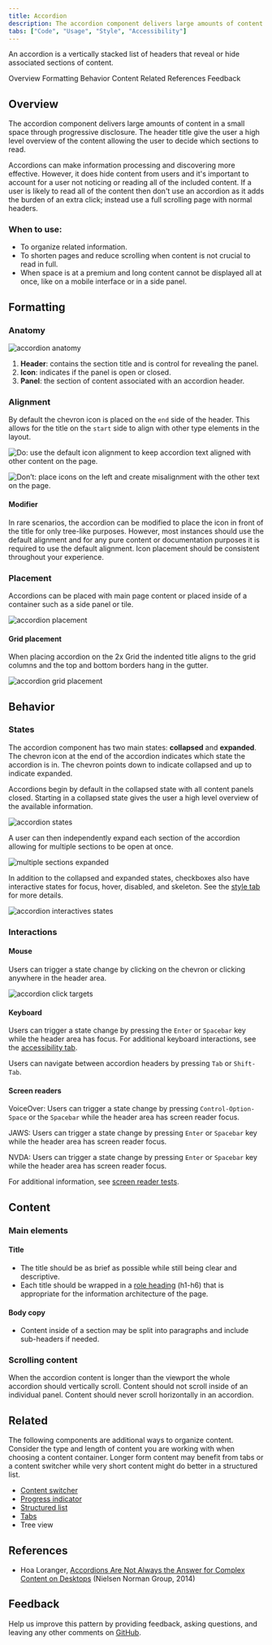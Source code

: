 ```yaml
---
title: Accordion
description: The accordion component delivers large amounts of content in a small space through progressive disclosure. The user gets key details about the underlying content and can choose to expand that content.
tabs: ["Code", "Usage", "Style", "Accessibility"]
---
```


<PageDescription>

An accordion is a vertically stacked list of headers that reveal or hide associated sections of content.

</PageDescription>

<AnchorLinks>

<AnchorLink>Overview</AnchorLink>
<AnchorLink>Formatting</AnchorLink>
<AnchorLink>Behavior</AnchorLink>
<AnchorLink>Content</AnchorLink>
<AnchorLink>Related</AnchorLink>
<AnchorLink>References</AnchorLink>
<AnchorLink>Feedback</AnchorLink>

</AnchorLinks>

## Overview

The accordion component delivers large amounts of content in a small space through progressive disclosure. The header title give the user a high level overview of the content allowing the user to decide which sections to read.

Accordions can make information processing and discovering more effective. However, it does hide content from users and it's important to account for a user not noticing or reading all of the included content. If a user is likely to read all of the content then don't use an accordion as it adds the burden of an extra click; instead use a full scrolling page with normal headers.

### When to use:

- To organize related information.
- To shorten pages and reduce scrolling when content is not crucial to read in full.
- When space is at a premium and long content cannot be displayed all at once, like on a mobile interface or in a side panel.

## Formatting

### Anatomy

<Row>
<Column colLg={8}>

![accordion anatomy](images/accordion-anatomy.png)

</Column>
</Row>

1. **Header**: contains the section title and is control for revealing the panel.
2. **Icon**: indicates if the panel is open or closed.
3. **Panel**: the section of content associated with an accordion header.

### Alignment

By default the chevron icon is placed on the `end` side of the header. This allows for the title on the `start` side to align with other type elements in the layout.

<DoDontRow>
<DoDont
colMd={4} colLg={4}
caption="Do use the default icon alignment to keep accordion text aligned with other content on the page.">

![Do: use the default icon alignment to keep accordion text aligned with other content on the page.](./images/accordion-alignment-do.png)

</DoDont>
<DoDont
colMd={4} colLg={4}
type="dont"
caption="Don’t place icons on the left and create misalignment with the other text on the page.">

![Don’t: place icons on the left and create misalignment with the other text on the page.](./images/accordion-alignment-dont.png)

</DoDont>
</DoDontRow>

#### Modifier

In rare scenarios, the accordion can be modified to place the icon in front of the title for only tree-like purposes. However, most instances should use the default alignment and for any pure content or documentation purposes it is required to use the default alignment. Icon placement should be consistent throughout your experience.

### Placement

Accordions can be placed with main page content or placed inside of a container such as a side panel or tile.

<Row>
<Column colLg={12}>

![accordion placement](images/accordion-placement-2.png)

</Column>
</Row>

#### Grid placement

When placing accordion on the 2x Grid the indented title aligns to the grid columns and the top and bottom borders hang in the gutter.

<Row>
<Column colLg={8}>

![accordion grid placement](images/accordion-placement-1.png)

</Column>
</Row>

## Behavior

### States

The accordion component has two main states: **collapsed** and **expanded**. The chevron icon at the end of the accordion indicates which state the accordion is in. The chevron points down to indicate collapsed and up to indicate expanded.

Accordions begin by default in the collapsed state with all content panels closed. Starting in a collapsed state gives the user a high level overview of the available information.

<Row>
<Column colLg={8}>

![accordion states](images/accordion-state-1.png)

</Column>
</Row>

A user can then independently expand each section of the accordion allowing for multiple sections to be open at once.

<Row>
<Column colLg={8}>

![multiple sections expanded](images/accordion-state-2.png)

</Column>
</Row>

In addition to the collapsed and expanded states, checkboxes also have interactive states for focus, hover, disabled, and skeleton. See the [style tab](/components/accordion/style) for more details.

<Row>
<Column colLg={8}>

![accordion interactives states](images/accordion-state-3.png)

</Column>
</Row>

### Interactions

#### Mouse

Users can trigger a state change by clicking on the chevron or clicking anywhere in the header area.

<Row>
<Column colLg={8}>

![accordion click targets](images/accordion-click-target.png)

</Column>
</Row>

#### Keyboard

Users can trigger a state change by pressing the `Enter` or `Spacebar` key while the header area has focus. For additional keyboard interactions, see the [accessibility tab](/components/accordion/accessibility#how-it-works).

Users can navigate between accordion headers by pressing `Tab` or `Shift-Tab`.

#### Screen readers

VoiceOver: Users can trigger a state change by pressing `Control-Option-Space` or the `Spacebar` while the header area has screen reader focus.

JAWS: Users can trigger a state change by pressing `Enter` or `Spacebar` key while the header area has screen reader focus.

NVDA: Users can trigger a state change by pressing `Enter` or `Spacebar` key while the header area has screen reader focus.

For additional information, see [screen reader tests](https://www.carbondesignsystem.com/components/accordion/accessibility#macos-screen-reader-tests).

## Content

### Main elements

#### Title

- The title should be as brief as possible while still being clear and descriptive.
- Each title should be wrapped in a [role heading](https://www.w3.org/TR/wai-aria-practices-1.1/#wai-aria-roles-states-and-properties) (h1-h6) that is appropriate for the information architecture of the page.

#### Body copy

- Content inside of a section may be split into paragraphs and include sub-headers if needed.

### Scrolling content

When the accordion content is longer than the viewport the whole accordion should vertically scroll. Content should not scroll inside of an individual panel. Content should never scroll horizontally in an accordion.

## Related

The following components are additional ways to organize content. Consider the type and length of content you are working with when choosing a content container. Longer form content may benefit from tabs or a content switcher while very short content might do better in a structured list.

- [Content switcher](/components/content-switcher/code/)
- [Progress indicator](/components/progress-indicator/code)
- [Structured list](/components/structured-list/code)
- [Tabs](/components/tabs/code)
- Tree view

## References

- Hoa Loranger, [Accordions Are Not Always the Answer for Complex Content on Desktops](https://www.nngroup.com/articles/accordions-complex-content/) (Nielsen Norman Group, 2014)

## Feedback

Help us improve this pattern by providing feedback, asking questions, and leaving any other comments on [GitHub](https://github.com/carbon-design-system/carbon-website/issues/new?assignees=&labels=feedback&template=feedback.md).
